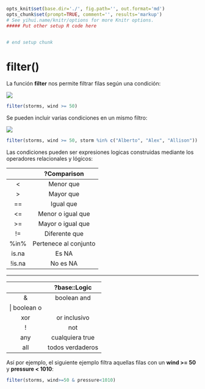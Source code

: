 ```r
opts_knit$set(base.dir='./', fig.path='', out.format='md')
opts_chunk$set(prompt=TRUE, comment='', results='markup')
# See yihui.name/knitr/options for more Knitr options.
##### Put other setup R code here


# end setup chunk
```
# filter()

La función __filter__ nos permite filtrar filas según una condición:  



![](filter.PNG)  


```r
filter(storms, wind >= 50)

```  



Se pueden incluir varias condiciones en un mismo filtro: 


![](filter1.PNG)  



```r
filter(storms, wind >= 50, storm %in% c("Alberto", "Alex", "Allison"))

```  


  
  
Las condiciones pueden ser expresiones logicas construidas mediante los operadores relacionales y lógicos:  



|     |  ?Comparison |
| :---: | :---: |
| < | Menor que |
| > | Mayor que |
| == | Igual que |
| <= | Menor o igual que |
| >= | Mayor o igual que |
| != | Diferente que |
| %in% | Pertenece al conjunto |
| is.na | Es NA |
| !is.na | No es NA |  

---


|      | ?base::Logic |
| :---: | :---: |
| & | boolean and |
| \|  boolean o |
| xor | or inclusivo |
| ! | not |
| any | cualquiera true |
| all | todos verdaderos |  




Así por ejemplo, el siguiente ejemplo filtra aquellas filas con un __wind >= 50__ y __pressure < 1010__:  


```r

filter(storms, wind>=50 & pressure<1010)

```  


